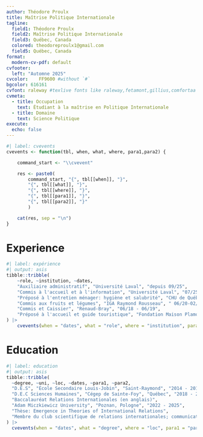 ```yaml
---
author: Théodore Proulx
title: Maîtrise Politique Internationale
tagline: 
  field1: Théodore Proulx
  field2: Maîtrise Politique Internationale
  field3: Québec, Canada
  colored: theodoreproulx1@gmail.com
  field5: Québec, Canada
format:
  modern-cv-pdf: default
cvfooter:
  left: "Automne 2025"
cvcolor: 	FF9600 #without `#`
bgcolor: 616161
cvfont: raleway #texlive fonts like raleway,fetamont,gillius,comfortaa
cvmeta:
  - title: Occupation
    text: Étudiant à la maîtrise en Politique Internationale
  - title: Domaine
    text: Science Politique
execute:
  echo: false
---
```


```r
#| label: cvevents
cvevents <- function(tbl, when, what, where, para1,para2) {

    command_start <- "\\cvevent"

    res <- paste0(
        command_start, "{", tbl[[when]], "}", 
        "{", tbl[[what]], "}",
        "{", tbl[[where]], "}",
        "{", tbl[[para1]], "}",
        "{", tbl[[para2]], "}"
        )

    cat(res, sep = "\n")
}
```


# Experience


```r
#| label: expérience
#| output: asis
tibble::tribble(
    ~role, ~institution, ~dates, 
    "Auxiliaire administratif", "Université Laval", "depuis 09/25",
    "Commis à l'accueil et à l'information", "Université Laval", "07/25 - 09/25",
    "Préposé à l'entretien ménager: hygiène et salubrité", "CHU de Québec", "étés 2021 à 2023",
    "Commis aux fruits et légumes", "IGA Raymond Rousseau", " 06/20-02/21",
    "Commis et Caissier", "Renaud-Bray", "06/18 - 06/19",
    "Préposé à l'accueil et guide touristique", "Fondation Maison Plamondon", "05/17-08/17"
) |>
    cvevents(when = "dates", what = "role", where = "institution", para1 = "para1", para2 = "para2")
```

# Education

```r
#| label: education
#| output: asis
tibble::tribble(
  ~degree, ~uni, ~loc, ~dates, ~para1, ~para2,
  "D.E.S", "École Secondaire Louis-Jobin", "Saint-Raymond", "2014 - 2018", NA, NA,
  "D.E.C Sciences Humaines", "Cégep de Sainte-Foy", "Québec", "2018 - 2021", NA, NA,
  "Baccalauréat Relations Internationales (en anglais)", 
  "Adam Miczkiewicz University", "Poznan, Pologne", "2022 - 2025", 
  "Thèse: Emergence in Theories of International Relations", 
  "Membre du club scientifique de relations internationales; communications aux conférences Beyond Europe (2024) et Neoliberal Decline (2025)"
) |>
  cvevents(when = "dates", what = "degree", where = "loc", para1 = "para1", para2 = "para2")
```
